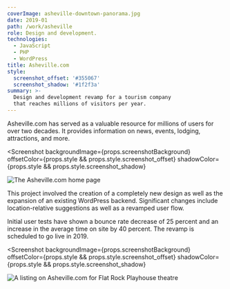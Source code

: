 ```yaml
---
coverImage: asheville-downtown-panorama.jpg
date: 2019-01
path: /work/asheville
role: Design and development.
technologies:
  - JavaScript
  - PHP
  - WordPress
title: Asheville.com
style:
  screenshot_offset: '#355067'
  screenshot_shadow: '#1f2f3a'
summary: >-
  Design and development revamp for a tourism company
  that reaches millions of visitors per year.
---
```


Asheville.com has served as a valuable resource for millions of users for over two
decades. It provides information on news, events, lodging, attractions, and more.

<Screenshot
  backgroundImage={props.screenshotBackground}
  offsetColor={props.style && props.style.screenshot_offset}
  shadowColor={props.style && props.style.screenshot_shadow}
>

![The Asheville.com home page](./asheville-home.png)

</Screenshot>

This project involved the creation of a completely new design as well as the
expansion of an existing WordPress backend. Significant changes include
location-relative suggestions as well as a revamped user flow.

Initial user tests have shown a bounce rate decrease of 25 percent and an
increase in the average time on site by 40 percent. The revamp is scheduled to go
live in 2019.

<Screenshot
  backgroundImage={props.screenshotBackground}
  offsetColor={props.style && props.style.screenshot_offset}
  shadowColor={props.style && props.style.screenshot_shadow}
>

![A listing on Asheville.com for Flat Rock Playhouse theatre](./asheville-listing.png)

</Screenshot>
